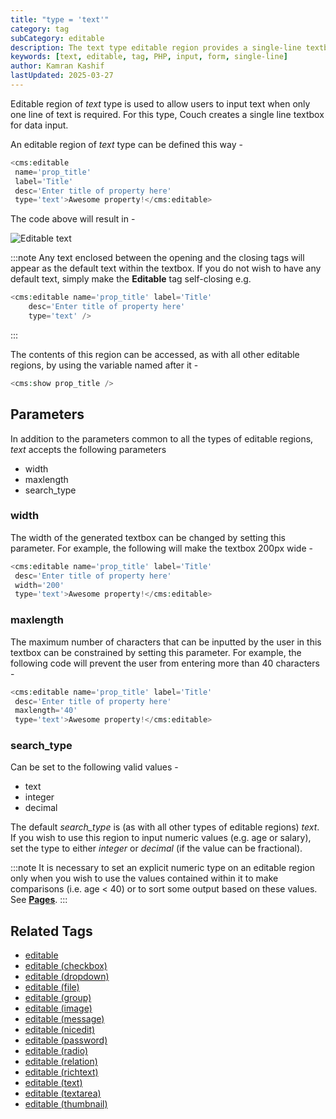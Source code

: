 ```yaml
---
title: "type = 'text'"
category: tag
subCategory: editable
description: The text type editable region provides a single-line textbox for users to input text when only one line of text is required.
keywords: [text, editable, tag, PHP, input, form, single-line]
author: Kamran Kashif
lastUpdated: 2025-03-27
---
```


Editable region of _text_ type is used to allow users to input text when only one line of text is required.
For this type, Couch creates a single line textbox for data input.

An editable region of _text_ type can be defined this way -

```php
<cms:editable
 name='prop_title'
 label='Title'
 desc='Enter title of property here'
 type='text'>Awesome property!</cms:editable>
```

The code above will result in -

![Editable text](../../../../assets/img/contents/editable-text.gif)

:::note
Any text enclosed between the opening and the closing tags will appear as the default text within the textbox. If you do not wish to have any default text, simply make the **Editable** tag self-closing e.g.

```php
<cms:editable name='prop_title' label='Title'
    desc='Enter title of property here'
    type='text' />
```

:::

The contents of this region can be accessed, as with all other editable regions, by using the variable named after it -

```php
<cms:show prop_title />
```

## Parameters

In addition to the parameters common to all the types of editable regions, _text_ accepts the following parameters

- width
- maxlength
- search_type

### width

The width of the generated textbox can be changed by setting this parameter. For example, the following will make the textbox 200px wide -

```php
<cms:editable name='prop_title' label='Title'
 desc='Enter title of property here'
 width='200'
 type='text'>Awesome property!</cms:editable>
```

### maxlength

The maximum number of characters that can be inputted by the user in this textbox can be constrained by setting this parameter. For example, the following code will prevent the user from entering more than 40 characters -

```php
<cms:editable name='prop_title' label='Title'
 desc='Enter title of property here'
 maxlength='40'
 type='text'>Awesome property!</cms:editable>
```

### search_type

Can be set to the following valid values -

- text
- integer
- decimal

The default _search_type_ is (as with all other types of editable regions) _text_.
If you wish to use this region to input numeric values (e.g. age or salary), set the type to either _integer_ or _decimal_ (if the value can be fractional).

:::note
It is necessary to set an explicit numeric type on an editable region only when you wish to use the values contained within it to make comparisons (i.e. age < 40) or to sort some output based on these values. See [**Pages**](../pages/#custom_field).
:::

## Related Tags

- [editable](../../editable/)
- [editable (checkbox)](../checkbox/)
- [editable (dropdown)](../dropdown/)
- [editable (file)](../file/)
- [editable (group)](../group/)
- [editable (image)](../image/)
- [editable (message)](../message/)
- [editable (nicedit)](../nicedit/)
- [editable (password)](../password/)
- [editable (radio)](../radio/)
- [editable (relation)](../relation/)
- [editable (richtext)](../richtext/)
- [editable (text)](../text/)
- [editable (textarea)](../textarea/)
- [editable (thumbnail)](../thumbnail/)
